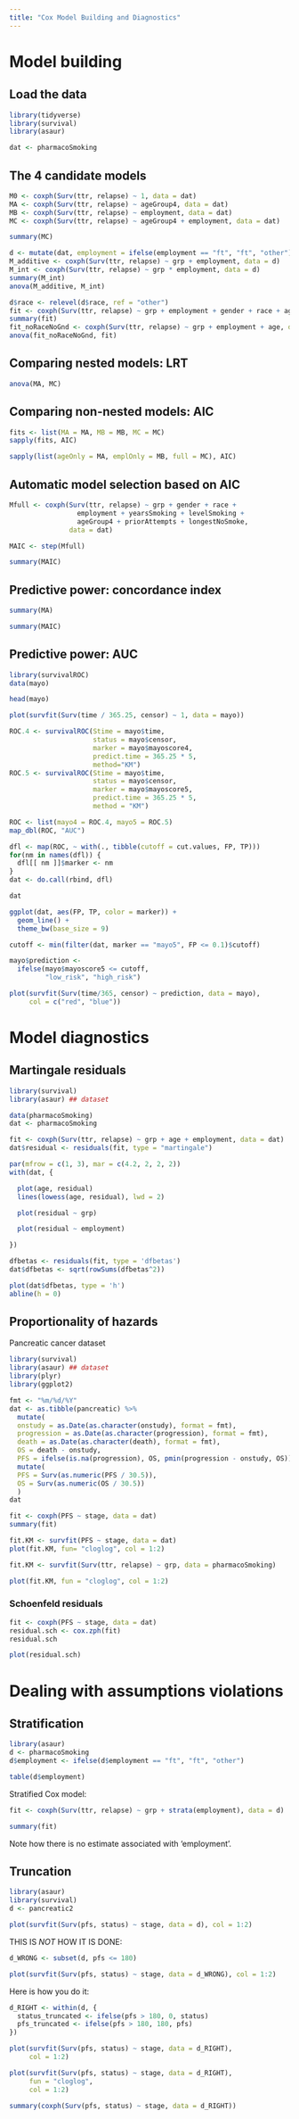 ---
title: "Cox Model Building and Diagnostics"
---

# Model building
## Load the data

```{r}
library(tidyverse)
library(survival)
library(asaur)

dat <- pharmacoSmoking
```

## The 4 candidate models
```{r}
M0 <- coxph(Surv(ttr, relapse) ~ 1, data = dat)
MA <- coxph(Surv(ttr, relapse) ~ ageGroup4, data = dat)
MB <- coxph(Surv(ttr, relapse) ~ employment, data = dat)
MC <- coxph(Surv(ttr, relapse) ~ ageGroup4 + employment, data = dat)
```

```{r}
summary(MC)
```

```{r}
d <- mutate(dat, employment = ifelse(employment == "ft", "ft", "other"))
M_additive <- coxph(Surv(ttr, relapse) ~ grp + employment, data = d)
M_int <- coxph(Surv(ttr, relapse) ~ grp * employment, data = d)
summary(M_int)
anova(M_additive, M_int)
```

```{r}
d$race <- relevel(d$race, ref = "other")
fit <- coxph(Surv(ttr, relapse) ~ grp + employment + gender + race + age, data = d)
summary(fit)
fit_noRaceNoGnd <- coxph(Surv(ttr, relapse) ~ grp + employment + age, data = d)
anova(fit_noRaceNoGnd, fit)
```


## Comparing nested models: LRT
```{r}
anova(MA, MC)
```

## Comparing non-nested models: AIC
```{r}
fits <- list(MA = MA, MB = MB, MC = MC)
sapply(fits, AIC)
```

```{r}
sapply(list(ageOnly = MA, emplOnly = MB, full = MC), AIC)
```


## Automatic model selection based on AIC

```{r}
Mfull <- coxph(Surv(ttr, relapse) ~ grp + gender + race +
                 employment + yearsSmoking + levelSmoking +
                 ageGroup4 + priorAttempts + longestNoSmoke,
               data = dat)
```

```{r}
MAIC <- step(Mfull)
```

```{r}
summary(MAIC)
```


## Predictive power: concordance index

```{r}
summary(MA)
```

```{r}
summary(MAIC)
```

## Predictive power: AUC

```{r}
library(survivalROC)
data(mayo)
```

```{r}
head(mayo)
```


```{r}
plot(survfit(Surv(time / 365.25, censor) ~ 1, data = mayo))
```

```{r}
ROC.4 <- survivalROC(Stime = mayo$time,
                     status = mayo$censor,
                     marker = mayo$mayoscore4,
                     predict.time = 365.25 * 5,
                     method="KM")
ROC.5 <- survivalROC(Stime = mayo$time,
                     status = mayo$censor,
                     marker = mayo$mayoscore5,
                     predict.time = 365.25 * 5,
                     method = "KM")
```

```{r}
ROC <- list(mayo4 = ROC.4, mayo5 = ROC.5)
map_dbl(ROC, "AUC")
```

```{r}
dfl <- map(ROC, ~ with(., tibble(cutoff = cut.values, FP, TP)))
for(nm in names(dfl)) {
  dfl[[ nm ]]$marker <- nm
}
dat <- do.call(rbind, dfl)
```

```{r}
dat
```


```{r}
ggplot(dat, aes(FP, TP, color = marker)) +
  geom_line() +
  theme_bw(base_size = 9)
```

```{r}
cutoff <- min(filter(dat, marker == "mayo5", FP <= 0.1)$cutoff)
```

```{r}
mayo$prediction <-
  ifelse(mayo$mayoscore5 <= cutoff,
         "low_risk", "high_risk")
```

```{r}
plot(survfit(Surv(time/365, censor) ~ prediction, data = mayo),
     col = c("red", "blue"))
```

# Model diagnostics
## Martingale residuals

```{r}
library(survival)
library(asaur) ## dataset

data(pharmacoSmoking)
dat <- pharmacoSmoking
```

```{r}
fit <- coxph(Surv(ttr, relapse) ~ grp + age + employment, data = dat)
dat$residual <- residuals(fit, type = "martingale")
```

```{r}
par(mfrow = c(1, 3), mar = c(4.2, 2, 2, 2))
with(dat, {

  plot(age, residual)
  lines(lowess(age, residual), lwd = 2)

  plot(residual ~ grp)

  plot(residual ~ employment)

})
```

```{r}
dfbetas <- residuals(fit, type = 'dfbetas')
dat$dfbetas <- sqrt(rowSums(dfbetas^2))
```

```{r}
plot(dat$dfbetas, type = 'h')
abline(h = 0)
```

## Proportionality of hazards

Pancreatic cancer dataset
```{r}
library(survival)
library(asaur) ## dataset
library(plyr)
library(ggplot2)

fmt <- "%m/%d/%Y"
dat <- as.tibble(pancreatic) %>%
  mutate(
  onstudy = as.Date(as.character(onstudy), format = fmt),
  progression = as.Date(as.character(progression), format = fmt),
  death = as.Date(as.character(death), format = fmt),
  OS = death - onstudy,
  PFS = ifelse(is.na(progression), OS, pmin(progression - onstudy, OS))) %>%
  mutate(
  PFS = Surv(as.numeric(PFS / 30.5)),
  OS = Surv(as.numeric(OS / 30.5))
  )
dat
```

```{r}
fit <- coxph(PFS ~ stage, data = dat)
summary(fit)
```


```{r}
fit.KM <- survfit(PFS ~ stage, data = dat)
plot(fit.KM, fun= "cloglog", col = 1:2)
```


```{r}
fit.KM <- survfit(Surv(ttr, relapse) ~ grp, data = pharmacoSmoking)

plot(fit.KM, fun = "cloglog", col = 1:2)
```

### Schoenfeld residuals
```{r}
fit <- coxph(PFS ~ stage, data = dat)
residual.sch <- cox.zph(fit)
residual.sch
```


```{r}
plot(residual.sch)
```

# Dealing with assumptions violations

## Stratification

```{r}
library(asaur)
d <- pharmacoSmoking
d$employment <- ifelse(d$employment == "ft", "ft", "other")

table(d$employment)
```

Stratified Cox model:
```{r}
fit <- coxph(Surv(ttr, relapse) ~ grp + strata(employment), data = d)

summary(fit)
```

Note how there is no estimate associated with 'employment'.

## Truncation

```{r}
library(asaur)
library(survival)
d <- pancreatic2

plot(survfit(Surv(pfs, status) ~ stage, data = d), col = 1:2)
```

THIS IS *NOT* HOW IT IS DONE:
```{r}
d_WRONG <- subset(d, pfs <= 180)

plot(survfit(Surv(pfs, status) ~ stage, data = d_WRONG), col = 1:2)
```

Here is how you do it:
```{r}
d_RIGHT <- within(d, {
  status_truncated <- ifelse(pfs > 180, 0, status)
  pfs_truncated <- ifelse(pfs > 180, 180, pfs)
})
```

```{r}
plot(survfit(Surv(pfs, status) ~ stage, data = d_RIGHT),
     col = 1:2)
```

```{r}
plot(survfit(Surv(pfs, status) ~ stage, data = d_RIGHT),
     fun = "cloglog",
     col = 1:2)
```

```{r}
summary(coxph(Surv(pfs, status) ~ stage, data = d_RIGHT))
```
